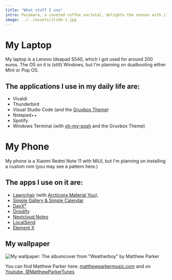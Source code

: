 ```yaml
---
title: "What stuff I use"
intro: Pacamara, a coveted coffee varietal, delights the senses with its exceptional flavor profile. 
image: ../../assets/slide-1.jpg
---
```

# My Laptop
My laptop is a Lenovo Ideapad S540, which I got used for around 200 euros.
The OS on it is (still) Windows, but I'm planning on dualbooting either Mint or Pop OS.

## The applications I use in my daily life are:
- Vivaldi
- Thunderbird
- Visual Studio Code (and the [Gruvbox Theme](https://vscodethemes.com/e/jdinhlife.gruvbox/gruvbox-dark-hard?language=javascript))
- Notepad++
- Spotify
- Windows Terminal (with [oh-my-posh](https://ohmyposh.dev/) and the Gruvbox Theme)

# My Phone
My phone is a Xiaomi Redmi Note 11 with MiUI, but I'm planning on installing a custom rom (you may see a pattern here.)

## The apps I use on it are:
- [Lawnchair](https://lawnchair.app/) (with [Arcticons Material You](https://f-droid.org/packages/com.donnnno.arcticons.you/)),
- [Simple Gallery & Simple Calendar](https://www.simplemobiletools.com/)
- [DavX⁵](https://www.davx5.com/)
- [Droidify](https://f-droid.org/packages/com.looker.droidify/)
- [Nextcloud Notes](https://f-droid.org/de/packages/it.niedermann.owncloud.notes/)
- [LocalSend](https://localsend.org/)
- [Element X](https://element.io/labs/element-x)

## My wallpaper
![My wallpaper: The albumcover from "Weatherboy" by Matthew Parker](https://darkshark.shx.gg/6tcUCJnl8.png)

You can find Matthew Parker here: [matthewparkermusic.com](https://matthewparkermusic.com) and on [Youtube, @MatthewParkerTunes](https://www.youtube.com/@MatthewParkerTunes)
